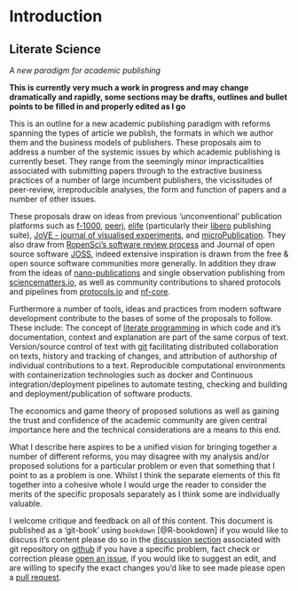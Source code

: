 # Introduction {#intro}

## Literate Science

*A new paradigm for academic publishing*

__This is currently very much a work in progress and may change dramatically and rapidly, some sections may be drafts, outlines and bullet points to be filled in and properly edited as I go__

This is an outline for a new academic publishing paradigm with reforms spanning the types of article we publish, the formats in which we author them and the business models of publishers.
These proposals aim to address a number of the systemic issues by which academic publishing is currently beset.
They range from the seemingly minor impracticalities associated with submitting papers through to the extractive business practices of a number of large incumbent publishers, the vicissitudes of peer-review, irreproducible analyses, the form and function of papers and a number of other issues.

These proposals draw on ideas from previous 'unconventional' publication platforms such as [f-1000](https://f1000.com/index.html), [peerj](https://peerj.com), [elife](https://elifesciences.org) (particularly their [libero](https://libero.pub) publishing suite), [JoVE - journal of visualised experiments](https://www.jove.com/), and [microPublication](www.micropublication.org).
They also draw from [RopenSci's software review process](https://ropensci.org/software-review/) and Journal of open source software [JOSS](https://joss.theoj.org), indeed extensive inspiration is drawn from the free & open source software communities more generally.
In addition they draw from the ideas of [nano-publications](http://nanopub.org/wordpress/) and single observation publishing from [sciencematters.io](sciencematters.io), as well as community contributions to shared protocols and pipelines from [protocols.io](protocols.io) and [nf-core](https://nf-co.re).

Furthermore a number of tools, ideas and practices from modern software development contribute to the bases of some of the proposals to follow.
These include: The concept of [literate programming](https://en.wikipedia.org/wiki/Literate_programming) in which code and it's documentation, context and explanation are part of the same corpus of text.
Version/source control of text with [git](https://en.wikipedia.org/wiki/Git) facilitating distributed collaboration on texts, history and tracking of changes, and attribution of authorship of individual contributions to a text.
Reproducible computational environments with containerization technologies such as docker and Continuous integration/deployment pipelines to automate testing, checking and building and deployment/publication of software products.

The economics and game theory of proposed solutions as well as gaining the trust and confidence of the academic community are given central importance here and the technical considerations are a means to this end.

What I describe here aspires to be a unified vision for bringing together a number of different reforms, you may disagree with my analysis and/or proposed solutions for a particular problem or even that something that I point to as a problem is one.
Whilst I think the separate elements of this fit together into a cohesive whole I would urge the reader to consider the merits of the specific proposals separately as I think some are individually valuable. 

I welcome critique and feedback on all of this content.
This document is published as a 'git-book' using `bookdown` [@R-bookdown] if you would like to discuss it's content please do so in the [discussion section](https://github.com/RichardJActon/literate_science/discussions) associated with git repository on [github](https://github.com/RichardJActon/literate_science) if you have a specific problem, fact check or correction please [open an issue](https://github.com/RichardJActon/literate_science/issues), if you would like to suggest an edit, and are willing to specify the exact changes you'd like to see made please open a [pull request](https://github.com/RichardJActon/literate_science/pulls).

